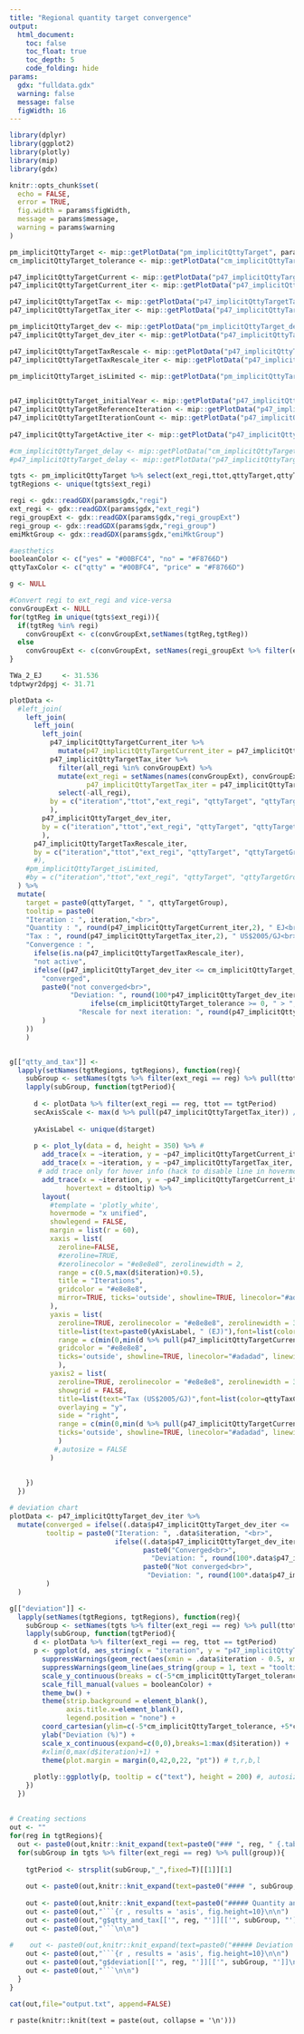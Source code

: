```yaml
---
title: "Regional quantity target convergence"
output:
  html_document:
    toc: false
    toc_float: true
    toc_depth: 5
    code_folding: hide
params:
  gdx: "fulldata.gdx"
  warning: false
  message: false
  figWidth: 16
---
```


<style>
  #header {
    display: none !important
  }
  .main-container {
    max-width: 95% !important;
  }
  .toc-content {
    padding-left: 0px !important;
  }
  .svg-container {
    margin: auto !important;
  }
  .code-folding-btn {
    display: none;
  }
</style>

<script type="text/javascript">
$(document).ready(function() {
  var $tocItems = $(".tocify-subheader li.tocify-item"); // selector for all TOC items
  var $tabs     = $("a[role=\"tab\"]");                  // selector for all tabs
  var $panels   = $("div[role=\"tabpanel\"]");           // selector for all tabpanels

  $tocItems.hide();  // hide all TOC items

  // get the tab name for each section header (e.g. mammals)
  // and assign it to its corresponding toc item
  $panels.find("div[data-unique]").each(function() {
    var key = $(this).attr("data-unique");
    var tab = $(this).closest("div[role=\"tabpanel\"]").attr("id");
    $tocItems.filter("[data-unique=\"" + key + "\"]").attr("tab", tab)
  })
  // now each toc item knows to which tab panel it is pointing

  // show the toc items that point to sections on the first panel
  $tocItems.filter(function() {
    return($(this).attr("tab") === $tabs.first().text());
  }).toggle();

  // assign an onclick event to the tabs..
  $tabs.on("click", function() {
    $tocItems.hide();  // ... hide all TOC items
    var key = $(this).text(); // ... get the name of the tab clicked
    $tocItems.filter(function() {  // ... filter for the toc items pointing to that tab
      return($(this).attr("tab") === key);
    }).toggle();  // ... and show them
  });  
});
</script>

```r

library(dplyr)
library(ggplot2)
library(plotly)
library(mip)
library(gdx)

knitr::opts_chunk$set(
  echo = FALSE,
  error = TRUE,
  fig.width = params$figWidth,
  message = params$message,
  warning = params$warning
)
```

```r

pm_implicitQttyTarget <- mip::getPlotData("pm_implicitQttyTarget", params$gdx)
cm_implicitQttyTarget_tolerance <- mip::getPlotData("cm_implicitQttyTarget_tolerance", params$gdx)$cm_implicitQttyTarget_tolerance

p47_implicitQttyTargetCurrent <- mip::getPlotData("p47_implicitQttyTargetCurrent", params$gdx)
p47_implicitQttyTargetCurrent_iter <- mip::getPlotData("p47_implicitQttyTargetCurrent_iter", params$gdx)

p47_implicitQttyTargetTax <- mip::getPlotData("p47_implicitQttyTargetTax", params$gdx)
p47_implicitQttyTargetTax_iter <- mip::getPlotData("p47_implicitQttyTargetTax_iter", params$gdx)

pm_implicitQttyTarget_dev <- mip::getPlotData("pm_implicitQttyTarget_dev", params$gdx)
p47_implicitQttyTarget_dev_iter <- mip::getPlotData("p47_implicitQttyTarget_dev_iter", params$gdx)

p47_implicitQttyTargetTaxRescale <- mip::getPlotData("p47_implicitQttyTargetTaxRescale", params$gdx)
p47_implicitQttyTargetTaxRescale_iter <- mip::getPlotData("p47_implicitQttyTargetTaxRescale_iter", params$gdx)  
  
pm_implicitQttyTarget_isLimited <- mip::getPlotData("pm_implicitQttyTarget_isLimited", params$gdx)


p47_implicitQttyTarget_initialYear <- mip::getPlotData("p47_implicitQttyTarget_initialYear", params$gdx)
p47_implicitQttyTargetReferenceIteration <- mip::getPlotData("p47_implicitQttyTargetReferenceIteration", params$gdx)
p47_implicitQttyTargetIterationCount <- mip::getPlotData("p47_implicitQttyTargetIterationCount", params$gdx)
  
p47_implicitQttyTargetActive_iter <- mip::getPlotData("p47_implicitQttyTargetActive_iter", params$gdx)

#cm_implicitQttyTarget_delay <- mip::getPlotData("cm_implicitQttyTarget_delay", params$gdx)
#p47_implicitQttyTarget_delay <- mip::getPlotData("p47_implicitQttyTarget_delay", params$gdx)

tgts <- pm_implicitQttyTarget %>% select(ext_regi,ttot,qttyTarget,qttyTarget,qttyTargetGroup) %>% mutate_at(c('ttot'), as.numeric) %>% mutate(group = paste0(qttyTarget, " ", qttyTargetGroup, " - ", ttot))
tgtRegions <- unique(tgts$ext_regi)

regi <- gdx::readGDX(params$gdx,"regi")
ext_regi <- gdx::readGDX(params$gdx,"ext_regi")
regi_groupExt <- gdx::readGDX(params$gdx,"regi_groupExt")
regi_group <- gdx::readGDX(params$gdx,"regi_group")
emiMktGroup <- gdx::readGDX(params$gdx,"emiMktGroup")


```

```r

#aesthetics
booleanColor <- c("yes" = "#00BFC4", "no" = "#F8766D")
qttyTaxColor <- c("qtty" = "#00BFC4", "price" = "#F8766D")

g <- NULL

```



<!-- quantities and taxes -->
```r

#Convert regi to ext_regi and vice-versa
convGroupExt <- NULL
for(tgtReg in unique(tgts$ext_regi)){
  if(tgtReg %in% regi)
    convGroupExt <- c(convGroupExt,setNames(tgtReg,tgtReg))
  else
    convGroupExt <- c(convGroupExt, setNames(regi_groupExt %>% filter(ext_regi == tgtReg, !(all_regi %in% tgtReg)) %>% slice(1) %>% pull(all_regi), tgtReg))
}

TWa_2_EJ     <- 31.536
tdptwyr2dpgj <- 31.71

plotData <-
  #left_join(
    left_join(
      left_join(
        left_join(
          p47_implicitQttyTargetCurrent_iter %>%
            mutate(p47_implicitQttyTargetCurrent_iter = p47_implicitQttyTargetCurrent_iter*TWa_2_EJ),
          p47_implicitQttyTargetTax_iter %>%
            filter(all_regi %in% convGroupExt) %>%
            mutate(ext_regi = setNames(names(convGroupExt), convGroupExt)[all_regi],
                   p47_implicitQttyTargetTax_iter = p47_implicitQttyTargetTax_iter*tdptwyr2dpgj) %>%
            select(-all_regi),
          by = c("iteration","ttot","ext_regi", "qttyTarget", "qttyTargetGroup")
          ),
        p47_implicitQttyTarget_dev_iter,
        by = c("iteration","ttot","ext_regi", "qttyTarget", "qttyTargetGroup")
        ),
      p47_implicitQttyTargetTaxRescale_iter,
      by = c("iteration","ttot","ext_regi", "qttyTarget", "qttyTargetGroup")
      #),
    #pm_implicitQttyTarget_isLimited,
    #by = c("iteration","ttot","ext_regi", "qttyTarget", "qttyTargetGroup")
  ) %>%
  mutate(
    target = paste0(qttyTarget, " ", qttyTargetGroup),
    tooltip = paste0(
    "Iteration : ", iteration,"<br>",
    "Quantity : ", round(p47_implicitQttyTargetCurrent_iter,2), " EJ<br>",
    "Tax : ", round(p47_implicitQttyTargetTax_iter,2), " US$2005/GJ<br>",
    "Convergence : ",
      ifelse(is.na(p47_implicitQttyTargetTaxRescale_iter),
      "not active",       
      ifelse((p47_implicitQttyTarget_dev_iter <= cm_implicitQttyTarget_tolerance) & (p47_implicitQttyTarget_dev_iter >= -cm_implicitQttyTarget_tolerance),
        "converged",
        paste0("not converged<br>",
               "Deviation: ", round(100*p47_implicitQttyTarget_dev_iter,2), "%", 
                    ifelse(cm_implicitQttyTarget_tolerance >= 0, " > ", " < -"), round(100*cm_implicitQttyTarget_tolerance,2), "%<br>",
                 "Rescale for next iteration: ", round(p47_implicitQttyTargetTaxRescale_iter,2))
        )
    ))
    )


g[["qtty_and_tax"]] <-
  lapply(setNames(tgtRegions, tgtRegions), function(reg){
    subGroup <- setNames(tgts %>% filter(ext_regi == reg) %>% pull(ttot), tgts %>% filter(ext_regi == reg) %>% pull(group))
    lapply(subGroup, function(tgtPeriod){
      
      d <- plotData %>% filter(ext_regi == reg, ttot == tgtPeriod)
      secAxisScale <- max(d %>% pull(p47_implicitQttyTargetTax_iter)) / max(d %>% pull(p47_implicitQttyTargetCurrent_iter))  
      
      yAxisLabel <- unique(d$target)
      
      p <- plot_ly(data = d, height = 350) %>% #
        add_trace(x = ~iteration, y = ~p47_implicitQttyTargetCurrent_iter, name = yAxisLabel, mode = "lines", type = "scatter", line=list(color = qttyTaxColor["qtty"]),hoverinfo="none", hoverinfo='skip') %>% 
        add_trace(x = ~iteration, y = ~p47_implicitQttyTargetTax_iter, name = "Price", yaxis = "y2", mode = "lines", type = "scatter", line=list(color = qttyTaxColor["price"]), hoverinfo="none",hoverinfo='skip') %>%
       # add trace only for hover info (hack to disable line in hovermode = "x unified"
        add_trace(x = ~iteration, y = ~p47_implicitQttyTargetCurrent_iter, mode = "lines", type = "scatter", hoverinfo = "text", line = list(width = 0),
              hovertext = d$tooltip) %>%
        layout(
          #template = 'plotly_white',
          hovermode = "x unified",
          showlegend = FALSE,
          margin = list(r = 60),
          xaxis = list(
            zeroline=FALSE,
            #zeroline=TRUE,
            #zerolinecolor = "#e8e8e8", zerolinewidth = 2, 
            range = c(0.5,max(d$iteration)+0.5),
            title = "Iterations",
            gridcolor = "#e8e8e8",
            mirror=TRUE, ticks='outside', showline=TRUE, linecolor="#adadad", linewidth = 2#, tickcolor = "#e8e8e8", tickwidth = 3
          ),
          yaxis = list(
            zeroline=TRUE, zerolinecolor = "#e8e8e8", zerolinewidth = 3, 
            title=list(text=paste0(yAxisLabel, " (EJ)"),font=list(color=qttyTaxColor["qtty"])),
            range = c(min(0,min(d %>% pull(p47_implicitQttyTargetCurrent_iter)) - max(d %>% pull(p47_implicitQttyTargetCurrent_iter))*0.05), max(d %>% pull(p47_implicitQttyTargetCurrent_iter))*1.05),
            gridcolor = "#e8e8e8",
            ticks='outside', showline=TRUE, linecolor="#adadad", linewidth = 2#, tickcolor = "#e8e8e8", tickwidth = 3
            ),
          yaxis2 = list(
            zeroline=TRUE, zerolinecolor = "#e8e8e8", zerolinewidth = 3, 
            showgrid = FALSE,
            title=list(text="Tax (US$2005/GJ)",font=list(color=qttyTaxColor["price"])),
            overlaying = "y",
            side = "right",
            range = c(min(0,min(d %>% pull(p47_implicitQttyTargetCurrent_iter))*secAxisScale - max(d %>% pull(p47_implicitQttyTargetCurrent_iter))*secAxisScale*0.05), max(d %>% pull(p47_implicitQttyTargetCurrent_iter))*secAxisScale*1.05),
            ticks='outside', showline=TRUE, linecolor="#adadad", linewidth = 2#, tickcolor = "#e8e8e8", tickwidth = 3
            )
           #,autosize = FALSE
          )
  
      
    })
  })


```


 <!-- deviation -->
```r


# deviation chart
plotData <- p47_implicitQttyTarget_dev_iter %>%
  mutate(converged = ifelse((.data$p47_implicitQttyTarget_dev_iter <=  cm_implicitQttyTarget_tolerance) & (.data$p47_implicitQttyTarget_dev_iter >= -cm_implicitQttyTarget_tolerance), "yes", "no"),
         tooltip = paste0("Iteration: ", .data$iteration, "<br>",
                          ifelse((.data$p47_implicitQttyTarget_dev_iter <=  cm_implicitQttyTarget_tolerance) & (.data$p47_implicitQttyTarget_dev_iter >= -cm_implicitQttyTarget_tolerance),
                                 paste0("Converged<br>",
                                   "Deviation: ", round(100*.data$p47_implicitQttyTarget_dev_iter,2), "%"),      
                                 paste0("Not converged<br>",
                                  "Deviation: ", round(100*.data$p47_implicitQttyTarget_dev_iter,2), "%", ifelse(p47_implicitQttyTarget_dev_iter >= 0, " > ", " < -"), round(100*cm_implicitQttyTarget_tolerance,2),"%"))
         )
  )

g[["deviation"]] <- 
  lapply(setNames(tgtRegions, tgtRegions), function(reg){
    subGroup <- setNames(tgts %>% filter(ext_regi == reg) %>% pull(ttot), tgts %>% filter(ext_regi == reg) %>% pull(group))
    lapply(subGroup, function(tgtPeriod){
      d <- plotData %>% filter(ext_regi == reg, ttot == tgtPeriod)
      p <- ggplot(d, aes_string(x = "iteration", y = "p47_implicitQttyTarget_dev_iter")) +
        suppressWarnings(geom_rect(aes(xmin = .data$iteration - 0.5, xmax = .data$iteration + 0.5,ymin = cm_implicitQttyTarget_tolerance * -1,ymax = cm_implicitQttyTarget_tolerance, fill = converged, text = tooltip), alpha = 0.2)) +
        suppressWarnings(geom_line(aes_string(group = 1, text = "tooltip"))) +
        scale_y_continuous(breaks = c(-5*cm_implicitQttyTarget_tolerance, -cm_implicitQttyTarget_tolerance, 0, cm_implicitQttyTarget_tolerance, 5*cm_implicitQttyTarget_tolerance), labels = scales::percent_format(accuracy = 1)) +
        scale_fill_manual(values = booleanColor) +
        theme_bw() +
        theme(strip.background = element_blank(),
              axis.title.x=element_blank(),
              legend.position = "none") + 
        coord_cartesian(ylim=c(-5*cm_implicitQttyTarget_tolerance, +5*cm_implicitQttyTarget_tolerance)) +
        ylab("Deviation (%)") +
        scale_x_continuous(expand=c(0,0),breaks=1:max(d$iteration)) +
        #xlim(0,max(d$iteration)+1) +
        theme(plot.margin = margin(0,42,0,22, "pt")) # t,r,b,l
        
      plotly::ggplotly(p, tooltip = c("text"), height = 200) #, autosize = FALSE
    })
  })

```



## {.tabset}

```r

# Creating sections
out <- ""
for(reg in tgtRegions){
  out <- paste0(out,knitr::knit_expand(text=paste0("### ", reg, " {.tabset}\n\n")))
  for(subGroup in tgts %>% filter(ext_regi == reg) %>% pull(group)){
    
    tgtPeriod <- strsplit(subGroup,"_",fixed=T)[[1]][1]
    
    out <- paste0(out,knitr::knit_expand(text=paste0("#### ", subGroup, "\n\n")))
    
    out <- paste0(out,knitr::knit_expand(text=paste0("##### Quantity and Tax\n\n")))
    out <- paste0(out,"```{r , results = 'asis', fig.height=10}\n\n")
    out <- paste0(out,"g$qtty_and_tax[['", reg, "']][['", subGroup, "']]\n\n")
    out <- paste0(out,"```\n\n")
    
#    out <- paste0(out,knitr::knit_expand(text=paste0("##### Deviation per iteration\n\n")))
    out <- paste0(out,"```{r , results = 'asis', fig.height=10}\n\n")
    out <- paste0(out,"g$deviation[['", reg, "']][['", subGroup, "']]\n\n")
    out <- paste0(out,"```\n\n")
  }
}

cat(out,file="output.txt", append=FALSE)

```

`r paste(knitr::knit(text = paste(out, collapse = '\n')))`

